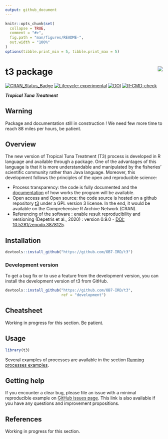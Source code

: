 ```yaml
---
output: github_document
---
```


<!-- README.md is generated from README.Rmd. Please edit that file and click on Knit button at the end. -->

```r
knitr::opts_chunk$set(
  collapse = TRUE,
  comment = "#>",
  fig.path = "man/figures/README-",
  out.width = "100%"
)
options(tibble.print_min = 5, tibble.print_max = 5)
```

# t3 package <a href='https://ob7-ird.github.io/t3'><img src='man/figures/logo.png' align="right" /></a>

<!-- badges: start -->
[![CRAN_Status_Badge](https://www.r-pkg.org/badges/version/t3)](https://cran.r-project.org/package=t3)
[![Lifecycle: experimental](https://img.shields.io/badge/lifecycle-experimental-orange.svg)](https://www.tidyverse.org/lifecycle/#experimental)
[![DOI](https://zenodo.org/badge/210599699.svg)](https://zenodo.org/badge/latestdoi/210599699)
[![R-CMD-check](https://github.com/OB7-IRD/t3/workflows/R-CMD-check/badge.svg)](https://github.com/OB7-IRD/t3/actions)
<!-- badges: end -->

***Tropical Tuna Treatment***

## Warning
Package and documentation still in construction ! We need few more time to reach 88 miles per hours, be patient.

## Overview

The new version of Tropical Tuna Treatment (T3) process is developed in R language and available through a package. One of the advantages of this language is that it is more understandable and manipulated by the fisheries’ scientific community rather than Java language. Moreover, this development follows the principles of the open and reproducible science:

* Process transparency: the code is fully documented and the [documentation](https://ob7-ird.github.io/t3) of how works the program will be available.
* Open access and Open source: the code source is hosted on a github repository [t3](https://github.com/OB7-IRD/t3/) under a GPL version 3 license. In the end, it would be available on the Comprehensive R Archive Network (CRAN).
* Referencing of the software : enable result reproducibility and versioning (Depetris et al., 2020) : version 0.9.0 - [DOI: 10.5281/zenodo.3878125](https://zenodo.org/badge/latestdoi/210599699).

## Installation

```r
devtools::install_github("https://github.com/OB7-IRD/t3")
```

### Development version

To get a bug fix or to use a feature from the development version, you can install the development version of t3 from GitHub.

```r
devtools::install_github("https://github.com/OB7-IRD/t3",
                         ref = "development")
```

## Cheatsheet

Working in progress for this section. Be patient.

## Usage

```r
library(t3)
```

Several examples of processes are available in the section [Running processes examples](https://ob7-ird.github.io/t3/articles/running_processes_examples.html).

## Getting help

If you encounter a clear bug, please file an issue with a minimal reproducible example on [GitHub issues page](https://github.com/OB7-IRD/t3/issues). This link is also available if you have any questions and improvement propositions.

## References

Working in progress for this section.
